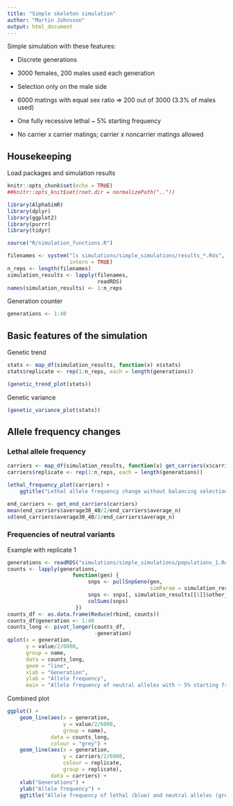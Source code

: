 ```yaml
---
title: "Simple skeleton simulation"
author: "Martin Johnsson"
output: html_document
---
```


Simple simulation with these features:

* Discrete generations

* 3000 females, 200 males used each generation

* Selection only on the male side

* 6000 matings with equal sex ratio => 200 out of 3000 (3.3% of males used)

* One fully recessive lethal ~ 5% starting frequency

* No carrier x carrier matings; carrier x noncarrier matings allowed

## Housekeeping

Load packages and simulation results

```r
knitr::opts_chunk$set(echo = TRUE)
##knitr::opts_knit$set(root.dir = normalizePath(".."))
```

```r
library(AlphaSimR)
library(dplyr)
library(ggplot2)
library(purrr)
library(tidyr)

source("R/simulation_functions.R")
```

```r
filenames <- system("ls simulations/simple_simulations/results_*.Rds",
                    intern = TRUE)
n_reps <- length(filenames)
simulation_results <- lapply(filenames,
                             readRDS)
names(simulation_results) <- 1:n_reps
```

Generation counter

```r
generations <- 1:40
```



## Basic features of the simulation

Genetic trend

```r
stats <- map_df(simulation_results, function(x) x$stats)
stats$replicate <- rep(1:n_reps, each = length(generations))

(genetic_trend_plot(stats))
```

Genetic variance

```r
(genetic_variance_plot(stats))
```

## Allele frequency changes

### Lethal allele frequency

```r
carriers <- map_df(simulation_results, function(x) get_carriers(x$carrier_status))
carriers$replicate <- rep(1:n_reps, each = length(generations))

lethal_frequency_plot(carriers) +
    ggtitle("Lethal allele frequency change without balancing selection")
```


```r
end_carriers <- get_end_carriers(carriers)
mean(end_carriers$average30_40/2/end_carriers$average_n)
sd(end_carriers$average30_40/2/end_carriers$average_n)
```



### Frequencies of neutral variants

Example with replicate 1

```r
generations <- readRDS("simulations/simple_simulations/populations_1.Rds")
counts <- lapply(generations,
                     function(gen) {
                          snps <- pullSnpGeno(gen,
                                              simParam = simulation_results[[1]]$simparam)
                          snps <- snps[, simulation_results[[1]]$other_snp_ix]
                          colSums(snps)
                      })
counts_df <- as.data.frame(Reduce(rbind, counts))
counts_df$generation <- 1:40
counts_long <- pivot_longer(counts_df,
                            -generation)
qplot(x = generation,
      y = value/2/6000,
      group = name,
      data = counts_long,
      geom = "line",
      xlab = "Generation",
      ylab = "Allele frequency",
      main = "Allele frequency of neutral alleles with ~ 5% starting frequency")
```



Combined plot

```r

ggplot() +
    geom_line(aes(x = generation,
                  y = value/2/6000,
                  group = name),
              data = counts_long,
              colour = "grey") +
    geom_line(aes(x = generation,
                  y = carriers/2/6000,
                  colour = replicate,
                  group = replicate),
              data = carriers) +
    xlab("Generations") +
    ylab("Allele frequency") +
    ggtitle("Allele frequency of lethal (blue) and neutral alleles (grey)")
```

